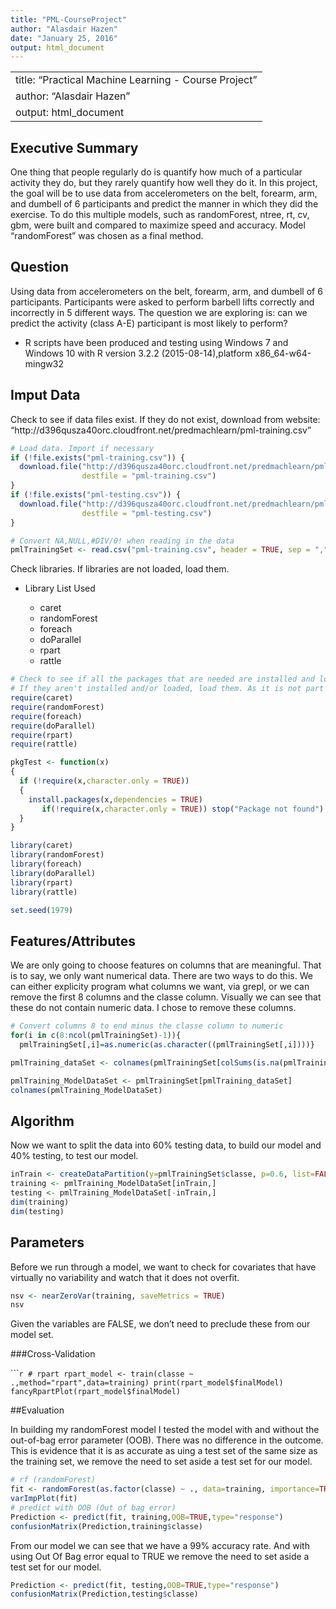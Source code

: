```yaml
---
title: "PML-CourseProject"
author: "Alasdair Hazen"
date: "January 25, 2016"
output: html_document
---
```


---
title: "Practical Machine Learning - Course Project"
author: "Alasdair Hazen"
output: html_document
---

## Executive Summary  
One thing that people regularly do is quantify how much of a particular activity they do, but they rarely quantify how well they do it. In this project, the goal will be to use data from accelerometers on the belt, forearm, arm, and dumbell of 6 participants and predict the manner in which they did the exercise. To do this multiple models, such as randomForest, ntree, rt, cv, gbm,  were built and compared to maximize speed and accuracy.  Model "randomForest" was chosen as a final method.  

## Question  

Using data from accelerometers on the belt, forearm, arm, and dumbell of 6 participants. Participants were asked to perform barbell lifts correctly and incorrectly in 5 different ways. The question we are exploring is: can we predict the activity (class A-E) participant is most likely to perform?  

* R scripts have been produced and testing using Windows 7 and Windows 10 with R version 3.2.2 (2015-08-14),platform x86_64-w64-mingw32  

## Imput Data  
Check to see if data files exist. If they do not exist, download from website: "http://d396qusza40orc.cloudfront.net/predmachlearn/pml-training.csv"  

```r
# Load data. Import if necessary
if (!file.exists("pml-training.csv")) {
  download.file("http://d396qusza40orc.cloudfront.net/predmachlearn/pml-training.csv", 
                destfile = "pml-training.csv")
}
if (!file.exists("pml-testing.csv")) {
  download.file("http://d396qusza40orc.cloudfront.net/predmachlearn/pml-testing.csv", 
                destfile = "pml-testing.csv")
}

# Convert NA,NULL,#DIV/0! when reading in the data
pmlTrainingSet <- read.csv("pml-training.csv", header = TRUE, sep = ",",na.strings=c('NA','','#DIV/0!'))
```

Check libraries. If libraries are not loaded, load them.  

- Library List Used

    - caret
    - randomForest
    - foreach  
    - doParallel  
    - rpart
    - rattle  

```r
# Check to see if all the packages that are needed are installed and loaded.
# If they aren't installed and/or loaded, load them. As it is not part of the overall model, code will not be revealed here.
require(caret)
require(randomForest)
require(foreach)
require(doParallel)
require(rpart)
require(rattle)

pkgTest <- function(x)
{
  if (!require(x,character.only = TRUE))
  {
    install.packages(x,dependencies = TRUE)
       if(!require(x,character.only = TRUE)) stop("Package not found")
  }
}

library(caret)
library(randomForest)
library(foreach)
library(doParallel)
library(rpart)
library(rattle)

set.seed(1979)
```

## Features/Attributes  
We are only going to choose features on columns that are meaningful. That is to say, we only want numerical data. There are two ways to do this. We can either explicity program what columns we want, via grepl, or we can remove the first 8 columns and the classe column. Visually we can see that these do not contain numeric data.  I chose to remove these columns.  

```r
# Convert columns 8 to end minus the classe column to numeric
for(i in c(8:ncol(pmlTrainingSet)-1)){
  pmlTrainingSet[,i]=as.numeric(as.character((pmlTrainingSet[,i])))}

pmlTraining_dataSet <- colnames(pmlTrainingSet[colSums(is.na(pmlTrainingSet)) == 0])[-(1:7)]

pmlTraining_ModelDataSet <- pmlTrainingSet[pmlTraining_dataSet]
colnames(pmlTraining_ModelDataSet)
```  

## Algorithm  

Now we want to split the data into 60% testing data, to build our model and 40% testing, to test our model.  

```r
inTrain <- createDataPartition(y=pmlTrainingSet$classe, p=0.6, list=FALSE )
training <- pmlTraining_ModelDataSet[inTrain,]
testing <- pmlTraining_ModelDataSet[-inTrain,]
dim(training)
dim(testing)
```  

## Parameters  

Before we run through a model, we want to check for covariates that have virtually no variability and watch that it does not overfit.  

```r
nsv <- nearZeroVar(training, saveMetrics = TRUE)
nsv
```  

Given the variables are FALSE, we don't need to preclude these from our model set.  

###Cross-Validation      

``````r
# rpart
rpart_model <- train(classe ~ .,method="rpart",data=training)
print(rpart_model$finalModel)
fancyRpartPlot(rpart_model$finalModel)
```  

##Evaluation  

In building my randomForest model I tested the model with and without the out-of-bag error parameter (OOB). There was no difference in the outcome. This is evidence that it is as accurate as uing a test set of the same size as the training set, we remove the need to set aside a test set for our model.  

```r
# rf (randomForest)
fit <- randomForest(as.factor(classe) ~ ., data=training, importance=TRUE, ntree=2000)
varImpPlot(fit)
# predict with OOB (Out of bag error)
Prediction <- predict(fit, training,OOB=TRUE,type="response")
confusionMatrix(Prediction,training$classe)
```  

From our model we can see that we have a 99% accuracy rate.  And with using Out Of Bag error equal to TRUE we remove the need to set aside a test set for our model.   

```r
Prediction <- predict(fit, testing,OOB=TRUE,type="response")
confusionMatrix(Prediction,testing$classe)
```